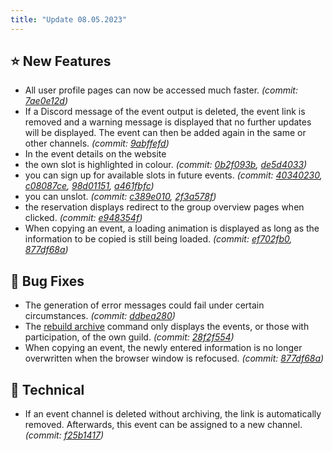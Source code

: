 ```yaml
---
title: "Update 08.05.2023"
---
```



<Releases server="2.3.0" serverNew frontend="1.3.0" frontendNew/>

## ⭐ New Features

* All user profile pages can now be accessed much faster. *(commit:* [*7ae0e12d*](https://github.com/Alf-Melmac/slotbotServer/commit/7ae0e12dab4eb755493b68839d255b113f1fd5d4)*)*
* If a Discord message of the event output is deleted, the event link is removed and a warning message is displayed that no further updates will be displayed. The event can then be added again in the same or other channels. *(commit:* [*9abffefd*](https://github.com/Alf-Melmac/slotbotServer/commit/9abffefde4628c9e739466b15f6b46f44b41011b)*)*
* In the event details on the website
* the own slot is highlighted in colour. *(commit:* [*0b2f093b*](https://github.com/Alf-Melmac/slotbot-frontend/commit/0b2f093bd030f4c4184eede7b698b980fa1a80b2)*,* [*de5d4033*](https://github.com/Alf-Melmac/slotbotServer/commit/de5d4033c99b39884155a2f38913c783094e1562)*)*
* you can sign up for available slots in future events. *(commit:* [*40340230*](https://github.com/Alf-Melmac/slotbot-frontend/commit/4034023028616658bcee71b5039afa985ad36579)*,* [*c08087ce*](https://github.com/Alf-Melmac/slotbot-frontend/commit/c08087ce158d75157b4a5cc8a172703eaf73c420)*,* [*98d01151*](https://github.com/Alf-Melmac/slotbotServer/commit/98d01151327df22d4ad6488fde91ea9523270876)*,* [*a461fbfc*](https://github.com/Alf-Melmac/slotbotServer/commit/a461fbfcebcb6ad06dedd8c3530120ca5fd94204)*)*
* you can unslot. *(commit:* [*c389e010*](https://github.com/Alf-Melmac/slotbot-frontend/commit/c389e0102cb58da1eb2fde020ba66b3555482c7e)*,* [*2f3a578f*](https://github.com/Alf-Melmac/slotbotServer/commit/2f3a578f9350ee43b8c299d0108986494e5c019d)*)*
* the reservation displays redirect to the group overview pages when clicked. *(commit:* [*e948354f*](https://github.com/Alf-Melmac/slotbot-frontend/commit/e948354ffe440feb49d1054e099a6dd12c88310f)*)*
* When copying an event, a loading animation is displayed as long as the information to be copied is still being loaded. *(commit:* [*ef702fb0*](https://github.com/Alf-Melmac/slotbot-frontend/commit/ef702fb03004417bd27b898804512ded900adfb3)*,* [*877df68a*](https://github.com/Alf-Melmac/slotbot-frontend/commit/877df68a6661825c0712e516cf0495123c91a6d5)*)*

## 🐞 Bug Fixes

* The generation of error messages could fail under certain circumstances. *(commit:* [*ddbea280*](https://github.com/Alf-Melmac/slotbotServer/commit/ddbea280550863883ed3cc82f6e8656c1409e8be)*)*
* The [rebuild archive](/en/integrations/discord/bot-commands/rebuild-archive) command only displays the events, or those with participation, of the own guild. *(commit:* [*28f2f554*](https://github.com/Alf-Melmac/slotbotServer/commit/28f2f5548ecf5bb09f5852fae3da081343d459c8)*)*
* When copying an event, the newly entered information is no longer overwritten when the browser window is refocused. *(commit:* [*877df68a*](https://github.com/Alf-Melmac/slotbot-frontend/commit/877df68a6661825c0712e516cf0495123c91a6d5)*)*

## 🔨 Technical

* If an event channel is deleted without archiving, the link is automatically removed. Afterwards, this event can be assigned to a new channel. *(commit:* [*f25b1417*](https://github.com/Alf-Melmac/slotbotServer/commit/f25b14174e68f578104132520646bd55a06d9e5d)*)*
